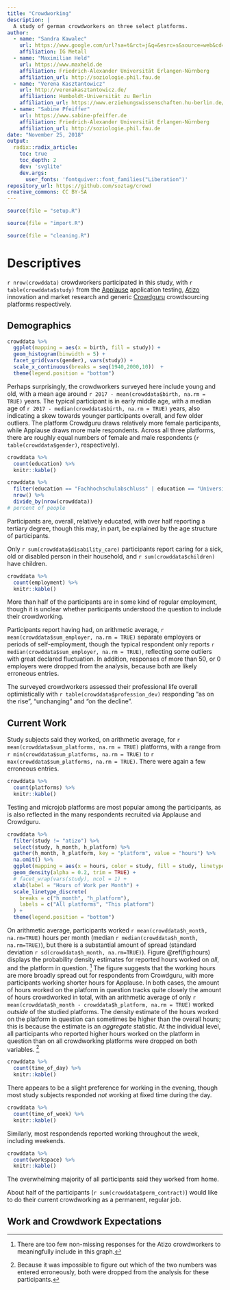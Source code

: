 ```yaml
---
title: "Crowdworking"
description: |
  A study of german crowdworkers on three select platforms.
author: 
  - name: "Sandra Kawalec"
    url: https://www.google.com/url?sa=t&rct=j&q=&esrc=s&source=web&cd=13&ved=2ahUKEwjxwKCI1u3eAhUS_KQKHZlACtAQFjAMegQIAhAB&url=https%3A%2F%2Fde.linkedin.com%2Fin%2Fsandra-kawalec-024a2711b&usg=AOvVaw2GrC229sMO4AU3MUoOTfV7
    affiliation: IG Metall
  - name: "Maximilian Held"
    url: https://www.maxheld.de
    affiliation: Friedrich-Alexander Universität Erlangen-Nürnberg
    affiliation_url: http://soziologie.phil.fau.de
  - name: "Verena Kasztantowicz"
    url: http://verenakasztantowicz.de/
    affiliation: Humboldt-Universität zu Berlin
    affiliation_url: https://www.erziehungswissenschaften.hu-berlin.de/de/grundschulpaed/abteilung-grundschulpaedagogik/lern-bereiche/deutsch
  - name: "Sabine Pfeiffer"
    url: https://www.sabine-pfeiffer.de
    affiliation: Friedrich-Alexander Universität Erlangen-Nürnberg
    affiliation_url: http://soziologie.phil.fau.de
date: "November 25, 2018"
output: 
  radix::radix_article:
    toc: true
    toc_depth: 2
    dev: 'svglite'
    dev.args:
      user_fonts: 'fontquiver::font_families("Liberation")'
repository_url: https://github.com/soztag/crowd
creative_commons: CC BY-SA
---
```


```r
source(file = "setup.R")
```

```r
source(file = "import.R")
```

```r
source(file = "cleaning.R")
```


# Descriptives

`r nrow(crowddata)` crowdworkers participated in this study, with `r table(crowddata$study)` from the [Applause](https://www.applause.com) application testing, [Atizo](https://www.atizo.com) innovation and market research and generic [Crowdguru](https://www.crowdguru.de) crowdsourcing platforms respectively.


## Demographics

```r
crowddata %>% 
  ggplot(mapping = aes(x = birth, fill = study)) +
  geom_histogram(binwidth = 5) +
  facet_grid(vars(gender), vars(study)) +
  scale_x_continuous(breaks = seq(1940,2000,10))  +
  theme(legend.position = "bottom")
```

Perhaps surprisingly, the crowdworkers surveyed here include young and old, with a mean age around `r 2017 - mean(crowddata$birth, na.rm = TRUE)` years. 
The typical participant is in early middle age, with a median age of `r 2017 - median(crowddata$birth, na.rm = TRUE)` years, also indicating a skew towards younger participants overall, and few older outliers.
The platform Crowdguru draws relatively more female participants, while Applause draws more male respondents.
Across all three platforms, there are roughly equal numbers of female and male respondents (`r table(crowddata$gender)`, respectively).

```r
crowddata %>% 
  count(education) %>% 
  knitr::kable()
```

```r
crowddata %>% 
  filter(education == "Fachhochschulabschluss" | education == "Universitätsabschluss") %>% 
  nrow() %>% 
  divide_by(nrow(crowddata))
# percent of people
```

Participants are, overall, relatively educated, with over half reporting a tertiary degree, though this may, in part, be explained by the age structure of participants.

Only `r sum(crowddata$disability_care)` participants report caring for a sick, old or disabled person in their household, and `r sum(crowddata$children)` have children.

```r
crowddata %>% 
  count(employment) %>% 
  knitr::kable()
```

More than half of the participants are in some kind of regular employment, though it is unclear whether participants understood the question to include their crowdworking.

Participants report having had, on arithmetic average, `r mean(crowddata$sum_employer, na.rm = TRUE)` separate employers or periods of self-employment, though the typical respondent only reports `r median(crowddata$sum_employer, na.rm = TRUE)`, reflecting some outliers with great declared fluctuation.
In addition, responses of more than 50, or 0 employers were dropped from the analysis, because both are likely erroneous entries.

The surveyed crowdworkers assessed their professional life overall optimistically with `r table(crowddata$profession_dev)` responding "as on the rise", "unchanging" and "on the decline".


## Current Work

Study subjects said they worked, on arithmetic average, for `r mean(crowddata$sum_platforms, na.rm = TRUE)` platforms, with a range from `r min(crowddata$sum_platforms, na.rm = TRUE)` to `r max(crowddata$sum_platforms, na.rm = TRUE)`.
There were again a few erroneous entries.

```r
crowddata %>% 
  count(platforms) %>% 
  knitr::kable()
```

Testing and microjob platforms are most popular among the participants, as is also reflected in the many respondents recruited via Applause and Crowdguru.

```r
crowddata %>% 
  filter(study != "atizo") %>% 
  select(study, h_month, h_platform) %>% 
  gather(h_month, h_platform, key = "platform", value = "hours") %>% 
  na.omit() %>% 
  ggplot(mapping = aes(x = hours, color = study, fill = study, linetype = platform)) + 
  geom_density(alpha = 0.2, trim = TRUE) +
  # facet_wrap(vars(study), ncol = 1) + 
  xlab(label = "Hours of Work per Month") +
  scale_linetype_discrete(
    breaks = c("h_month", "h_platform"),
    labels = c("All platforms", "This platform")
  ) +
  theme(legend.position = "bottom")
```

On arithmetic average, participants worked `r mean(crowddata$h_month, na.rm=TRUE)` hours per month (median `r median(crowddata$h_month, na.rm=TRUE)`), but there is a substantial amount of spread (standard deviation `r sd(crowddata$h_month, na.rm=TRUE)`).
Figure \@ref(fig:hours) displays the probability density estimates for reported hours worked on *all*, and the platform in question. ^[There are too few non-missing responses for the Atizo crowdworkers to meaningfully include in this graph.]
The figure suggests that the working hours are more broadly spread out for respondents from Crowdguru, with more participants working shorter hours for Applause.
In both cases, the amount of hours worked on the platform in question tracks quite closely the amount of hours crowdworked in total, with an arithmetic average of only `r mean(crowddata$h_month - crowddata$h_platform, na.rm = TRUE)` worked *outside* of the studied platforms.
The density estimate of the hours worked on the platform in question can sometimes be higher than the overall hours; this is because the estimate is an *aggregate* statistic.
At the individual level, all participants who reported higher hours worked on the platform in question than on all crowdworking platforms were dropped on both variables. ^[Because it was impossible to figure out which of the two numbers was entered erroneously, both were dropped from the analysis for these participants.]

```r
crowddata %>% 
  count(time_of_day) %>% 
  knitr::kable()
```

There appears to be a slight preference for working in the evening, though most study subjects responded *not* working at fixed time during the day.

```r
crowddata %>% 
  count(time_of_week) %>% 
  knitr::kable()
```

Similarly, most respondends reported working throughout the week, including weekends.

```r
crowddata %>% 
  count(workspace) %>% 
  knitr::kable()
```

The overwhelming majority of all participants said they worked from home.

About half of the participants (`r sum(crowddata$perm_contract)`) would like to do their current crowdworking as a permanent, regular job.


## Work and Crowdwork Expectations

